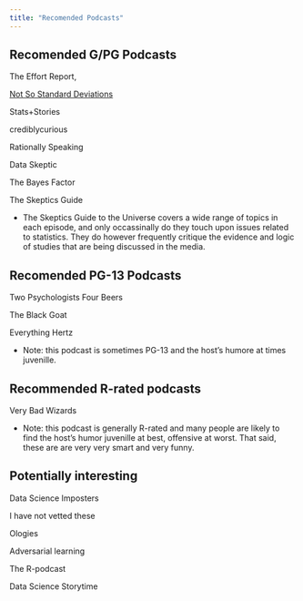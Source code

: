 ```yaml
---
title: "Recomended Podcasts"
---
```



## Recomended G/PG Podcasts

The Effort Report, 

[Not So Standard Deviations](http://nssdeviations.com/)

Stats+Stories

crediblycurious

Rationally Speaking

Data Skeptic

The Bayes Factor

The Skeptics Guide

* The Skeptics Guide to the Universe covers a wide range of topics in each episode, and only occassinally do they touch upon issues related to statistics.  They do however frequently critique the evidence and logic of studies that are being discussed in the media.



## Recomended PG-13 Podcasts
Two Psychologists Four Beers

The Black Goat

Everything Hertz

* Note: this podcast is sometimes PG-13 and the host's humore at times juvenille.

## Recommended R-rated podcasts

Very Bad Wizards

* Note: this podcast is generally R-rated and many people are likely to find the host's humor juvenille at best, offensive at worst.  That said, these are are very very smart and very funny.



## Potentially interesting

Data Science Imposters

I have not vetted these

Ologies

Adversarial learning

The R-podcast

Data Science Storytime


